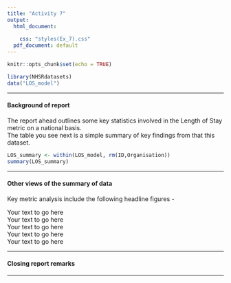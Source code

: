 ```yaml
---
title: "Activity 7"
output:
  html_document:
    
    css: "styles(Ex_7).css"
  pdf_document: default
---
```


```r
knitr::opts_chunk$set(echo = TRUE)
```

<!-- Activity 7 : Switch some of the code below so that it uses a combination of traditional Markdown as well as HTML.  The first heading has been changed for you, as has the evolution of the 'span' tag, replacing 'p' tags -->

```r
library(NHSRdatasets)
data("LOS_model")
```

***

####  Background of report

<span>
The report ahead outlines some key statistics involved in the Length of Stay metric on a national basis.    
The table you see next is a simple summary of key findings from that this dataset.  
</span>


```r
LOS_summary <- within(LOS_model, rm(ID,Organisation)) 
summary(LOS_summary)
```

*** 

<h4> Other views of the summary of data </h4>

<span>
Key metric analysis include the following headline figures -
</span>




 Your text to go here  
 Your text to go here   
 Your text to go here  
 Your text to go here  
 Your text to go here  


***

<h4> Closing report remarks </h4>



***

</body> 




